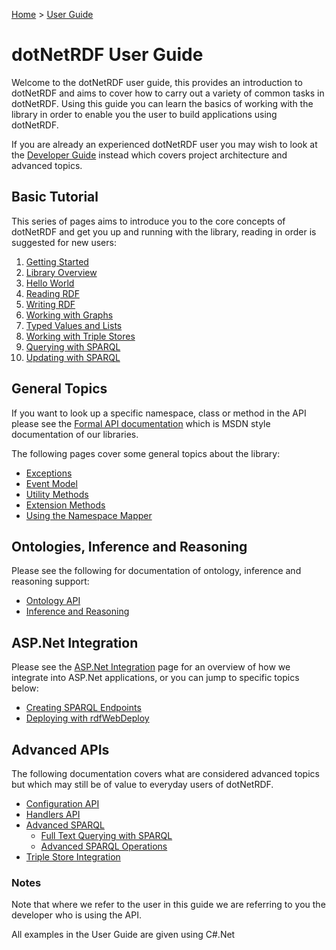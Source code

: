 [[Home]] > [[User Guide]]

= dotNetRDF User Guide =

Welcome to the dotNetRDF user guide, this provides an introduction to dotNetRDF and aims to cover how to carry out a variety of common tasks in dotNetRDF.  Using this guide you can learn the basics of working with the library in order to enable you the user to build applications using dotNetRDF.

If you are already an experienced dotNetRDF user you may wish to look at the [[Developer Guide]] instead which covers project architecture and advanced topics.

== Basic Tutorial ==

This series of pages aims to introduce you to the core concepts of dotNetRDF and get you up and running with the library, reading in order is suggested for new users:

# [[User Guide/Getting Started|Getting Started]]
# [[User Guide/Library Overview|Library Overview]]
# [[User Guide/Hello World|Hello World]]
# [[User Guide/Reading RDF|Reading RDF]]
# [[User Guide/Writing RDF|Writing RDF]]
# [[User Guide/Working with Graphs|Working with Graphs]]
# [[User Guide/Typed Values and Lists|Typed Values and Lists]]
# [[User Guide/Working with Triple Stores|Working with Triple Stores]]
# [[User Guide/Querying with SPARQL|Querying with SPARQL]]
# [[User Guide/Updating with SPARQL|Updating with SPARQL]]

== General Topics == 

If you want to look up a specific namespace, class or method in the API please see the [[http://www.dotnetrdf.org/api/|Formal API documentation]] which is MSDN style documentation of our libraries.

The following pages cover some general topics about the library:

* [[User Guide/Exceptions|Exceptions]]
* [[User Guide/Event Model|Event Model]]
* [[User Guide/Utility Methods|Utility Methods]]
* [[User Guide/Extension Methods|Extension Methods]]
* [[User Guide/Using the Namespace Mapper|Using the Namespace Mapper]]

== Ontologies, Inference and Reasoning ==

Please see the following for documentation of ontology, inference and reasoning support:

* [[User Guide/Ontology API|Ontology API]]
* [[User Guide/Inference and Reasoning|Inference and Reasoning]]

== ASP.Net Integration ==

Please see the [[User Guide/ASP.Net Integration|ASP.Net Integration]] page for an overview of how we integrate into ASP.Net applications, or you can jump to specific topics below:

* [[User Guide/Creating SPARQL Endpoints|Creating SPARQL Endpoints]]
* [[User Guide/Deploying with rdfWebDeploy|Deploying with rdfWebDeploy]]

== Advanced APIs ==

The following documentation covers what are considered advanced topics but which may still be of value to everyday users of dotNetRDF.

* [[User Guide/Configuration API|Configuration API]]
* [[User Guide/Handlers API|Handlers API]]
* [[User Guide/Advanced SPARQL|Advanced SPARQL]]
** [[User Guide/Full Text Querying with SPARQL|Full Text Querying with SPARQL]]
** [[User Guide/Advanced SPARQL Operations|Advanced SPARQL Operations]]
* [[User Guide/Triple Store Integration|Triple Store Integration]]

=== Notes ===

Note that where we refer to the user in this guide we are referring to you the developer who is using the API.

All examples in the User Guide are given using C#.Net